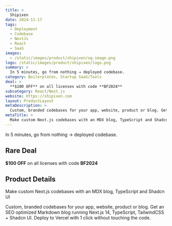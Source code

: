 ```yaml
---
title: >
  Shipixen
date: 2024-11-17
tags:
  - Deployment
  - Codebase
  - NextJs
  - React
  - SaaS
images:
  - /static/images/product/shipixen/og-image.png
logo: /static/images/product/shipixen/logo.png
summary: >
  In 5 minutes, go from nothing → deployed codebase.
category: Boilerplates, Startup SaaS/Tools
deal: >
  **$100 OFF** on all licenses with code **BF2024**
subcategory: React/Next.js
website: https://shipixen.com
layout: ProductLayout
metaDescription: >
  Custom, branded codebases for your app, website, product or blog. Get an SEO optimized Markdown blog running Next.js 14, TypeScript, TailwindCSS + Shadcn UI. Deploy to Vercel with 1 click without touching the code.
metaTitle: >
  Make custom Next.js codebases with an MDX blog, TypeScript and Shadcn UI
---
```

In 5 minutes, go from nothing → deployed codebase.

## Rare Deal

**$100 OFF** on all licenses with code **BF2024**
## Product Details
Make custom Next.js codebases with an MDX blog, TypeScript and Shadcn UI

Custom, branded codebases for your app, website, product or blog. Get an SEO optimized Markdown blog running Next.js 14, TypeScript, TailwindCSS + Shadcn UI. Deploy to Vercel with 1 click without touching the code.
